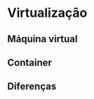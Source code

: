 <!-- Este conteúdo é apenas uma ideia e pode mudar de acordo com o andamento da criação do material  -->

# Virtualização
<!-- https://insights.sei.cmu.edu/sei_blog/2017/09/virtualization-via-containers.html -->

## Máquina virtual 


## Container

<!-- Explicar aqui o que é container -->
<!-- Colocar figuras para ficar mais simples e fácil de entender -->

## Diferenças

<!-- Apenas evidênciar, elas já deverão aparecer durante as explicações realizadas acima  -->
